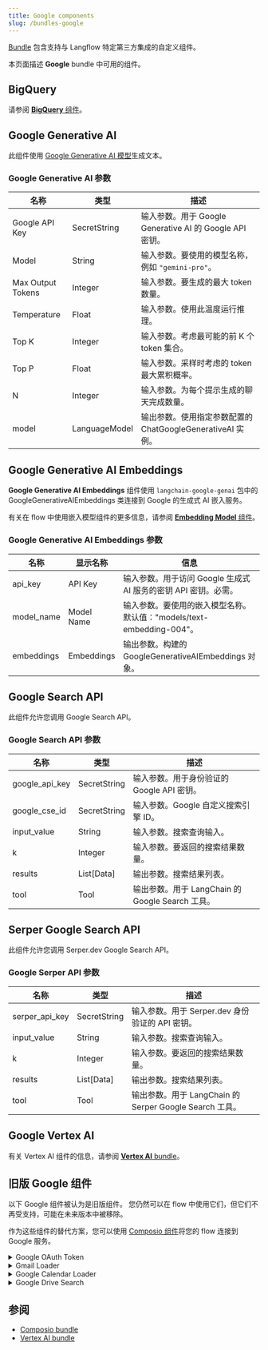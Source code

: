 ```yaml
---
title: Google components
slug: /bundles-google
---
```



[Bundle](/components-bundle-components) 包含支持与 Langflow 特定第三方集成的自定义组件。

本页面描述 **Google** bundle 中可用的组件。

## BigQuery

请参阅 [**BigQuery** 组件](/integrations-google-big-query)。

## Google Generative AI

此组件使用 [Google Generative AI 模型](https://cloud.google.com/vertex-ai/docs/)生成文本。

### Google Generative AI 参数

| 名称 | 类型 | 描述 |
|------|------|-------------|
| Google API Key | SecretString | 输入参数。用于 Google Generative AI 的 Google API 密钥。 |
| Model | String | 输入参数。要使用的模型名称，例如 `"gemini-pro"`。 |
| Max Output Tokens | Integer | 输入参数。要生成的最大 token 数量。 |
| Temperature | Float | 输入参数。使用此温度运行推理。 |
| Top K | Integer | 输入参数。考虑最可能的前 K 个 token 集合。 |
| Top P | Float | 输入参数。采样时考虑的 token 最大累积概率。 |
| N | Integer | 输入参数。为每个提示生成的聊天完成数量。 |
| model | LanguageModel | 输出参数。使用指定参数配置的 ChatGoogleGenerativeAI 实例。 |

## Google Generative AI Embeddings

**Google Generative AI Embeddings** 组件使用 `langchain-google-genai` 包中的 GoogleGenerativeAIEmbeddings 类连接到 Google 的生成式 AI 嵌入服务。

有关在 flow 中使用嵌入模型组件的更多信息，请参阅 [**Embedding Model** 组件](/components-embedding-models)。

### Google Generative AI Embeddings 参数

| 名称 | 显示名称 | 信息 |
|------|--------------|------|
| api_key | API Key | 输入参数。用于访问 Google 生成式 AI 服务的密钥 API 密钥。必需。 |
| model_name | Model Name | 输入参数。要使用的嵌入模型名称。默认值："models/text-embedding-004"。 |
| embeddings | Embeddings | 输出参数。构建的 GoogleGenerativeAIEmbeddings 对象。 |

## Google Search API

此组件允许您调用 Google Search API。

### Google Search API 参数

| 名称 | 类型 | 描述 |
|------|------|-------------|
| google_api_key | SecretString | 输入参数。用于身份验证的 Google API 密钥。 |
| google_cse_id | SecretString | 输入参数。Google 自定义搜索引擎 ID。 |
| input_value | String | 输入参数。搜索查询输入。 |
| k | Integer | 输入参数。要返回的搜索结果数量。 |
| results | List[Data] | 输出参数。搜索结果列表。 |
| tool | Tool | 输出参数。用于 LangChain 的 Google Search 工具。 |

## Serper Google Search API

此组件允许您调用 Serper.dev Google Search API。

### Google Serper API 参数

| 名称 | 类型 | 描述 |
|------|------|-------------|
| serper_api_key | SecretString | 输入参数。用于 Serper.dev 身份验证的 API 密钥。 |
| input_value | String | 输入参数。搜索查询输入。 |
| k | Integer | 输入参数。要返回的搜索结果数量。 |
| results | List[Data] | 输出参数。搜索结果列表。 |
| tool | Tool | 输出参数。用于 LangChain 的 Serper Google Search 工具。 |

## Google Vertex AI

有关 Vertex AI 组件的信息，请参阅 [**Vertex AI** bundle](/bundles-vertexai)。

## 旧版 Google 组件

以下 Google 组件被认为是旧版组件。
您仍然可以在 flow 中使用它们，但它们不再受支持，可能在未来版本中被移除。

作为这些组件的替代方案，您可以使用 [Composio 组件](/integrations-composio)将您的 flow 连接到 Google 服务。

<details>
<summary>Google OAuth Token</summary>

**Google OAuth Token** 组件在 Langflow 1.4.0 中已废弃。

要将您的 flow 连接到 Google OAuth 服务，请使用 [Composio 组件](/integrations-composio)。

</details>

<details>
<summary>Gmail Loader</summary>

此组件使用提供的凭据和过滤器从 Gmail 加载电子邮件。

| 输入       | 类型             | 描述                                                                          |
| ----------- | ---------------- | ------------------------------------------------------------------------------------ |
| json_string | SecretStrInput   | 输入参数。包含服务账户访问的 OAuth 2.0 访问令牌信息的 JSON 字符串。有关创建服务账户 JSON 的信息，请参阅 [Service Account JSON](https://developers.google.com/identity/protocols/oauth2/service-account)。 |
| label_ids   | MessageTextInput | 输入参数。用于过滤电子邮件的以逗号分隔的标签 ID 列表。                                |
| max_results | MessageTextInput | 输入参数。要加载的最大电子邮件数量。                                                |
| data   | Data | 输出参数。加载的电子邮件数据。 |

</details>

<details>
<summary>Google Calendar Loader</summary>

This component accepts the following parameters:

| Input       | Type             | Description                                                                          |
| ----------- | ---------------- | ------------------------------------------------------------------------------------ |
| json_string | SecretStrInput   | Input parameter. A JSON string containing OAuth 2.0 access token information for service account access. For information about creating a service account JSON, see [Service Account JSON](https://developers.google.com/identity/protocols/oauth2/service-account). |
| document_id | MessageTextInput | Input parameter. A single Google Drive document ID.                                                   |
| docs   | Data | Output parameter. The loaded document data. |

</details>

<details>
<summary>Google Drive Search</summary>

This component searches Google Drive files using provided credentials and query parameters.

| Input          | Type             | Description                                                                          |
| -------------- | ---------------- | ------------------------------------------------------------------------------------ |
| token_string   | SecretStrInput   | Input parameter. A JSON string containing OAuth 2.0 access token information for service account access. For information about creating a service account JSON, see [Service Account JSON](https://developers.google.com/identity/protocols/oauth2/service-account).  |
| query_item     | DropdownInput    | Input parameter. The field to query.                                                                  |
| valid_operator | DropdownInput    | Input parameter. The operator to use in the query.                                                    |
| search_term    | MessageTextInput | Input parameter. The value to search for in the specified query item.                                 |
| query_string   | MessageTextInput | Input parameter. The query string used for searching.                      |
| doc_urls   | List[str] | Output parameter. The URLs of the found documents.                |
| doc_ids    | List[str] | Output parameter. The IDs of the found documents.                 |
| doc_titles | List[str] | Output parameter. The titles of the found documents.              |
| Data       | Data      | Output parameter. The document titles and URLs in a structured format. |

</details>

## 参阅

- [Composio bundle](/integrations-composio)
- [Vertex AI bundle](/bundles-vertexai)